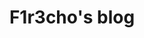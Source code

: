 ---
title: F1r3cho's blog
description: ọc ọc ọc ọc
template: splash
hero:
  tagline: Ọc ọc ọc ọc ọc ọc ọc
  actions:
    - text: Read CTF
      link: /guides/example/
      icon: right-arrow
---